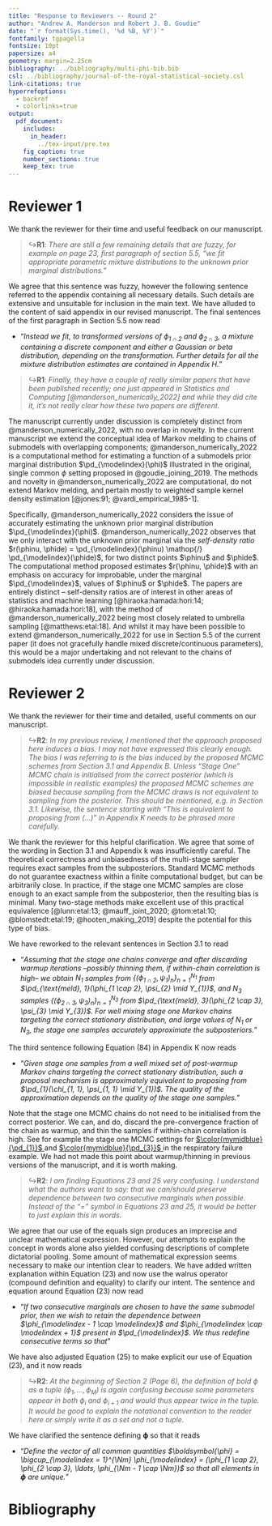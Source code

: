 ```yaml
---
title: "Response to Reviewers -- Round 2"
author: "Andrew A. Manderson and Robert J. B. Goudie"
date: "`r format(Sys.time(), '%d %B, %Y')`"
fontfamily: tgpagella
fontsize: 10pt
papersize: a4
geometry: margin=2.25cm
bibliography: ../bibliography/multi-phi-bib.bib
csl: ../bibliography/journal-of-the-royal-statistical-society.csl
link-citations: true
hyperrefoptions:
  - backref
  - colorlinks=true
output:
  pdf_document:
    includes:
      in_header:
        ../tex-input/pre.tex
    fig_caption: true
    number_sections: true
    keep_tex: true
---
```


<!--
Rscript -e 'rmarkdown::render("ba-reviews/2022-07_response-2.rmd")'
-->

# Reviewer 1 {-}

We thank the reviewer for their time and useful feedback on our manuscript.

> $\hookrightarrow$**R1**: _There are still a few remaining details that are fuzzy, for example on page 23, first paragraph of section 5.5, "we fit appropriate parametric mixture distributions to the unknown prior marginal distributions."_

We agree that this sentence was fuzzy, however the following sentence referred to the appendix containing all necessary details. 
Such details are extensive and unsuitable for inclusion in the main text.
We have alluded to the content of said appendix in our revised manuscript. The final sentences of the first paragraph in Section 5.5 now read

- "_Instead we fit, to transformed versions of $\phi_{1 \cap 2}$ and $\phi_{2 \cap 3}$, a mixture containing a discrete component and either a Gaussian or beta distribution, depending on the transformation. Further details for all the mixture distribution estimates are contained in Appendix H._"

~\newline~\hrule~\newline~

> $\hookrightarrow$**R1**: _Finally, they have a couple of really similar papers that have been published recently; one just appeared in Statistics and Computing [@manderson_numerically_2022] and while they did cite it, it's not really clear how these two papers are different._

The manuscript currently under discussion is completely distinct from @manderson_numerically_2022, with no overlap in novelty.
In the current manuscript we extend the conceptual idea of Markov melding to chains of submodels with overlapping components; @manderson_numerically_2022 is a computational method for estimating a function of a submodels prior marginal distribution $\pd_{\modelindex}(\phi)$ illustrated in the original, single common $\phi$ setting proposed in @goudie_joining_2019.
The methods and novelty in @manderson_numerically_2022 are computational, do not extend Markov melding, and pertain mostly to weighted sample kernel density estimation [@jones:91; @vardi_empirical_1985-1].

Specifically, @manderson_numerically_2022 considers the issue of accurately estimating the unknown prior marginal distribution $\pd_{\modelindex}(\phi)$.
@manderson_numerically_2022 observes that we only interact with the unknown prior marginal via the _self-density ratio_ $r(\phinu, \phide) = \pd_{\modelindex}(\phinu) \mathop{/} \pd_{\modelindex}(\phide)$, for two distinct points $\phinu$ and $\phide$.
The computational method proposed estimates $r(\phinu, \phide)$ with an emphasis on accuracy for improbable, under the marginal $\pd_{\modelindex}$, values of $\phinu$ or $\phide$.
The papers are entirely distinct -- self-density ratios are of interest in other areas of statistics and machine learning [@hiraoka:hamada:hori:14; @hiraoka:hamada:hori:18], with the method of @manderson_numerically_2022 being most closely related to umbrella sampling [@matthews:etal:18].
And whilst it may have been possible to extend @manderson_numerically_2022 for use in Section 5.5 of the current paper (it does not gracefully handle mixed discrete/continuous parameters), this would be a major undertaking and not relevant to the chains of submodels idea currently under discussion.

# Reviewer 2 {-}

We thank the reviewer for their time and detailed, useful comments on our manuscript.

> $\hookrightarrow$**R2**: _In my previous review, I mentioned that the approach proposed here induces a bias. I may not have expressed this clearly enough. The bias I was referring to is the bias induced by the proposed MCMC schemes from Section 3.1 and Appendix B. Unless "Stage One" MCMC chain is initialised from the correct posterior (which is impossible in realistic examples) the proposed MCMC schemes are biased because sampling from the MCMC draws is not equivalent to sampling from the posterior. This should be mentioned, e.g. in Section 3.1. Likewise, the sentence starting with "This is equivalent to proposing from (...)" in Appendix K needs to be phrased more carefully._

We thank the reviewer for this helpful clarification.
We agree that some of the wording in Section 3.1 and Appendix k was insufficiently careful.
The theoretical correctness and unbiasedness of the multi-stage sampler requires exact samples from the subposteriors.
Standard MCMC methods do not guarantee exactness within a finite computational budget, but can be arbitrarily close.
In practice, if the stage one MCMC samples are close enough to an exact sample from the subposterior, then the resulting bias is minimal.
Many two-stage methods make excellent use of this practical equivalence [@lunn:etal:13; @mauff_joint_2020; @tom:etal:10; @blomstedt:etal:19; @hooten_making_2019] despite the potential for this type of bias.

We have reworked to the relevant sentences in Section 3.1 to read

- "_Assuming that the stage one chains converge and after discarding warmup iterations --possibly thinning them, if within-chain correlation is high-- we obtain $N_{1}$ samples from $\{(\phi_{1 \cap 2}, \psi_{1})_{n}\}_{n = 1}^{N_{1}}$ from $\pd_{\text{meld}, 1}(\phi_{1 \cap 2}, \psi_{2} \mid Y_{1})$, and $N_{3}$ samples $\{(\phi_{2 \cap 3}, \psi_{3})_{n}\}_{n = 1}^{N_{3}}$ from $\pd_{\text{meld}, 3}(\phi_{2 \cap 3}, \psi_{3} \mid Y_{3})$. For well mixing stage one Markov chains targeting the correct stationary distribution, and large values of $N_{1}$ or $N_{3}$, the stage one samples accurately approximate the subposteriors._"

The third sentence following Equation (84) in Appendix K now reads

- "_Given stage one samples from a well mixed set of post-warmup Markov chains targeting the correct stationary distribution, such a proposal mechanism is approximately equivalent to proposing from $\pd_{1}(\chi_{1, 1}, \psi_{1, 1} \mid Y_{1})$. The quality of the approximation depends on the quality of the stage one samples._"

Note that the stage one MCMC chains do not need to be initialised from the correct posterior.
We can, and do, discard the pre-convergence fraction of the chain as warmup, and thin the samples if within-chain correlation is high.
See for example the stage one MCMC settings for [$\color{mymidblue}{\pd_{1}}$ \textcolor{mymidblue}{(here)}](https://github.com/hhau/melding-multiple-phi/blob/master/scripts/mimic-example/fit-pf-spline-model.R) and [$\color{mymidblue}{\pd_{3}}$ \textcolor{mymidblue}{(here)}](https://github.com/hhau/melding-multiple-phi/blob/master/scripts/mimic-example/fit-fluid-piecewise-model.R) in the respiratory failure example.
We had not made this point about warmup/thinning in previous versions of the manuscript, and it is worth making.

<!-- _thinking that I should cut the following two paragraphs really_:
_cut first (thesis), rework second, include citations to other multi-stage things_ 

Our experience with multi-stage sampling schemes is that there are two possible origins for bias in the final posterior.
The first arises if the stage one samples are "incorrect", perhaps due to a non-convergent or poorly performing MCMC algorithm, or because the stage one submodel is implemented incorrectly.
The former is detectable using standard MCMC convergence diagnostics; the latter is perhaps detectable via SBC [@talts_validating_2020], but it seems generally accepted that models in papers are implemented correctly.
The second form of bias is due to the representational limitations of a finite number samples.
If the posterior for $\boldsymbol{\phi}$ shifts considerably from stage one to the final melded posterior, then, even for very large $N_{1}$, we will have insufficient samples in the high density region of $\boldsymbol{\phi}$.
Any further reweighting scheme is unable to produce an acceptable approximation to the melded posterior in this setting, as it lacks enough input material (samples in the right area) to approximate the melded posterior.
We discuss this point in the final sentences of the third paragraph of our conclusion.
 
Practically, some bias from multi-stage MCMC sampling schemes does seem inevitable
Whilst true that resampling from a finite collection of samples is an imperfect, albeit arbitrarily close, approximation to sampling from the subposterior of interest, the hope is that the splitting the model into submodels permits accurate, and ideally cheaper, sampling of the subposterior.
Such a sample from the subposterior can then be very large, with samples from it becoming and arbitrarily good approximation to the subposterior of interest.
Finite sample biases of this type are present in any MCMC-based, multi-stage Bayesian analysis.
-->

~\newline~\hrule~\newline~

> $\hookrightarrow$**R2**: _I am finding Equations 23 and 25 very confusing. I understand what the authors want to say: that we can/should preserve dependence between two consecutive marginals when possible. Instead of the "=" symbol in Equations 23 and 25, it would be better to just explain this in words._

We agree that our use of the equals sign produces an imprecise and unclear mathematical expression. 
However, our attempts to explain the concept in words alone also yielded confusing descriptions of complete dictatorial pooling. 
Some amount of mathematical expression seems necessary to make our intention clear to readers.
We have added written explanation within Equation (23) and now use the walrus operator (compound definition and equality) to clarify our intent.
The sentence and equation around Equation (23) now read

- "_If two consecutive marginals are chosen to have the same submodel prior, then we wish to retain the dependence between $\phi_{\modelindex - 1 \cap \modelindex}$ and $\phi_{\modelindex \cap \modelindex + 1}$ present in $\pd_{\modelindex}$.
We thus redefine consecutive terms so that_"
    \begin{equation}
      \begin{aligned}
        \pd_{\text{pool, dict}}(\phi_{\modelindex - 1 \cap \modelindex})
        \pd_{\text{pool, dict}}(\phi_{\modelindex \cap \modelindex + 1})
          = \, &\pd_{\modelindex}(\phi_{\modelindex - 1 \cap \modelindex}) \pd_{\modelindex}(\phi_{\modelindex \cap \modelindex + 1}), \quad 
          \textsc{\footnotesize{(From Eq. (22))}} \\
        \pd_{\text{pool, dict}}(\phi_{\modelindex - 1 \cap \modelindex})
        \pd_{\text{pool, dict}}(\phi_{\modelindex \cap \modelindex + 1}) 
          \coloneqq \, &\pd_{\modelindex}(\phi_{\modelindex - 1 \cap \modelindex}, \phi_{\modelindex \cap \modelindex + 1}). \quad
          \textsc{\footnotesize{(Redefined)}}
      \end{aligned}
      \nonumber
    \end{equation}

We have also adjusted Equation (25) to make explicit our use of Equation (23), and it now reads
    \begin{equation}
      \begin{aligned}
        \pd_{\text{pool,dict}}(\boldsymbol{\phi})
        &= \pd_{1, \text{dict}}(\phi_{1 \cap 2})
          \overbrace{\pd_{3, \text{dict}}(\phi_{2 \cap 3}) \pd_{3, \text{dict}}(\phi_{3 \cap 4})}^{\textsc{\footnotesize{Apply Eq. (23)}}}
          \pd_{5, \text{dict}}(\phi_{4 \cap 5}), \\
        &= \pd_{1}(\phi_{1 \cap 2})
          \pd_{3}(\phi_{2 \cap 3}, \phi_{3 \cap 4})
          \pd_{5}(\phi_{4 \cap 5}).
      \end{aligned}
      \nonumber
    \end{equation}

~\newline~\hrule~\newline~

> $\hookrightarrow$**R2**: _At the beginning of Section 2 (Page 6), the definition of bold $\phi$ as a tuple $(\phi_1, \ldots, \phi_M)$ is again confusing because some parameters appear in both $\phi_i$ and $\phi_{i+1}$ and would thus appear twice in the tuple.
It would be good to explain the notational convention to the reader here or simply write it as a set and not a tuple._

We have clarified the sentence defining $\boldsymbol{\phi}$ so that it reads

- "_Define the vector of all common quantities $\boldsymbol{\phi} = \bigcup_{\modelindex = 1}^{\Nm} \phi_{\modelindex} = (\phi_{1 \cap 2}, \phi_{2 \cap 3}, \ldots, \phi_{\Nm - 1 \cap \Nm})$ so that all elements in $\boldsymbol{\phi}$ are unique._"


# Bibliography {-}

<div id="refs"></div>


<!--
\newpage

# Appendix {-}
-->
